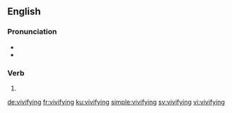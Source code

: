 ==English==

===Pronunciation===
* {{IPA|/ˈvɪvɪfʌɪŋ/|lang=en}}
* {{hyphenation|viv|ify|ing|lang=en}}

===Verb===
{{head|en|present participle}}

# {{present participle of|vivify|lang=en|nocat=1}}

[[de:vivifying]]
[[fr:vivifying]]
[[ku:vivifying]]
[[simple:vivifying]]
[[sv:vivifying]]
[[vi:vivifying]]